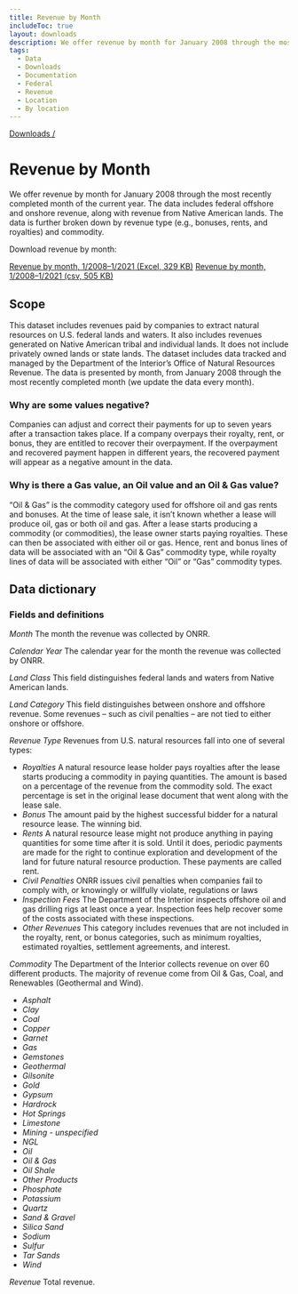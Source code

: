 ```yaml
---
title: Revenue by Month
includeToc: true
layout: downloads
description: We offer revenue by month for January 2008 through the most recently completed month of the current year. The data includes federal offshore and onshore revenue, along with revenue from Native American lands. The data is further broken down by revenue type (e.g., bonuses, rents, and royalties) and commodity.
tags:
  - Data
  - Downloads
  - Documentation
  - Federal
  - Revenue
  - Location
  - By location
---
```


[Downloads /](/downloads/)

# Revenue by Month

We offer revenue by month for January 2008 through the most recently completed month of the current year. The data includes federal offshore and onshore revenue, along with revenue from Native American lands. The data is further broken down by revenue type (e.g., bonuses, rents, and royalties) and commodity.
<br />

Download revenue by month:

[Revenue by month, 1/2008–1/2021 (Excel, 329 KB)](/downloads/revenue/monthly_revenue.xlsx)
[Revenue by month, 1/2008–1/2021 (csv, 505 KB)](/downloads/csv/revenue/monthly_revenue.csv)

## Scope

This dataset includes revenues paid by companies to extract natural resources on U.S. federal lands and waters. It also includes revenues generated on Native American tribal and individual lands. It does not include privately owned lands or state lands. The dataset includes data tracked and managed by the Department of the Interior’s Office of Natural Resources Revenue. The data is presented by month, from January 2008 through the most recently completed month (we update the data every month).

### Why are some values negative?

Companies can adjust and correct their payments for up to seven years after a transaction takes place. If a company overpays their royalty, rent, or bonus, they are entitled to recover their overpayment. If the overpayment and recovered payment happen in different years, the recovered payment will appear as a negative amount in the data.

### Why is there a Gas value, an Oil value and an Oil & Gas value?

“Oil & Gas” is the commodity category used for offshore oil and gas rents and bonuses. At the time of lease sale, it isn’t known whether a lease will produce oil, gas or both oil and gas. After a lease starts producing a commodity (or commodities), the lease owner starts paying royalties. These can then be associated with either oil or gas. Hence, rent and bonus lines of data will be associated with an “Oil & Gas” commodity type, while royalty lines of data will be associated with either “Oil” or “Gas” commodity types.

## Data dictionary

### Fields and definitions

_Month_ The month the revenue was collected by ONRR.
<br />

_Calendar Year_ The calendar year for the month the revenue was collected by ONRR.
<br />

_Land Class_ This field distinguishes federal lands and waters from Native American lands.
<br />

_Land Category_ This field distinguishes between onshore and offshore revenue. Some revenues – such as civil penalties – are not tied to either onshore or offshore.
<br />

_Revenue Type_ Revenues from U.S. natural resources fall into one of several types:

* _Royalties_ A natural resource lease holder pays royalties after the lease starts producing a commodity in <GlossaryTerm>paying quantities</GlossaryTerm>. The amount is based on a percentage of the revenue from the commodity sold. The exact percentage is set in the original lease document that went along with the lease sale.
* _Bonus_ The amount paid by the highest successful bidder for a natural resource lease. The winning bid.
* _Rents_ A natural resource lease might not produce anything in paying quantities for some time after it is sold. Until it does, periodic payments are made for the right to continue exploration and development of the land for future natural resource production. These payments are called rent.
* _Civil Penalties_ <GlossaryTerm>ONRR</GlossaryTerm> issues civil penalties when companies fail to comply with, or knowingly or willfully violate, regulations or laws
* _Inspection Fees_ The Department of the Interior inspects offshore oil and gas drilling rigs at least once a year. Inspection fees help recover some of the costs associated with these inspections.
* _Other Revenues_ This category includes revenues that are not included in the royalty, rent, or bonus categories, such as minimum royalties, estimated royalties, settlement agreements, and interest.

_Commodity_ The Department of the Interior collects revenue on over 60 different products. The majority of revenue come from Oil & Gas, Coal, and Renewables (Geothermal and Wind).
* _Asphalt_
* _Clay_
* _Coal_
* _Copper_
* _Garnet_
* _Gas_
* _Gemstones_
* _Geothermal_
* _Gilsonite_
* _Gold_
* _Gypsum_
* _Hardrock_
* _Hot Springs_
* _Limestone_
* _Mining - unspecified_
* _NGL_
* _Oil_
* _Oil & Gas_
* _Oil Shale_
* _Other Products_
* _Phosphate_
* _Potassium_
* _Quartz_
* _Sand & Gravel_
* _Silica Sand_
* _Sodium_
* _Sulfur_
* _Tar Sands_
* _Wind_

_Revenue_ Total revenue.
